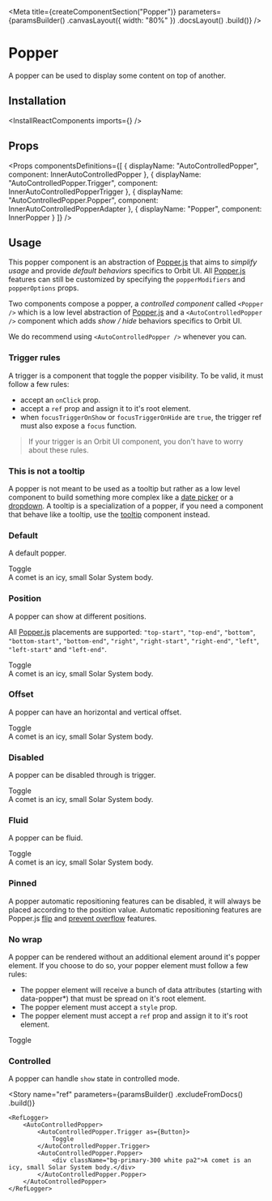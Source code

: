 
<Meta
    title={createComponentSection("Popper")}
    parameters={paramsBuilder()
        .canvasLayout({ width: "80%" })
        .docsLayout(<ReactComponentsLayout sourcePath="/packages/react-components/src/popper/src" />)
        .build()}
/>

# Popper

A popper can be used to display some content on top of another.

## Installation

<InstallReactComponents imports={<Imports />} />

## Props

<Props
    componentsDefinitions={[
        { displayName: "AutoControlledPopper", component: InnerAutoControlledPopper },
        { displayName: "AutoControlledPopper.Trigger", component: InnerAutoControlledPopperTrigger },
        { displayName: "AutoControlledPopper.Popper", component: InnerAutoControlledPopperAdapter },
        { displayName: "Popper", component: InnerPopper }
    ]}
/>

## Usage

This popper component is an abstraction of [Popper.js](https://popper.js.org/) that aims to *simplify usage* and provide *default behaviors* specifics to Orbit UI. All [Popper.js](https://popper.js.org/) features
can still be customized by specifying the `popperModifiers` and `popperOptions` props.

Two components compose a popper, a *controlled component* called `<Popper />` which is a low level abstraction of [Popper.js](https://popper.js.org/) and a `<AutoControlledPopper />` component which adds *show / hide* behaviors specifics to Orbit UI.

We do recommend using `<AutoControlledPopper />` whenever you can.

### Trigger rules

A trigger is a component that toggle the popper visibility. To be valid, it must follow a few rules:

- accept an `onClick` prop.
- accept a `ref` prop and assign it to it's root element.
- when  `focusTriggerOnShow` or `focusTriggerOnHide` are `true`, the trigger ref must also expose a `focus` function.

> If your trigger is an Orbit UI component, you don't have to worry about these rules.

<CustomTrigger />

### This is not a tooltip

A popper is not meant to be used as a tooltip but rather as a low level component to build something more complex like a [date picker](?path=/docs/components-datepicker-range--default-story) or a [dropdown](?path=/docs/components-dropdown--button). A tooltip is
a specialization of a popper, if you need a component that behave like a tooltip, use the [tooltip](?path=/docs/components-tooltip--default-story) component instead.

### Default

A default popper.

<Preview>
    <Story name="default">
        <AutoControlledPopper>
            <AutoControlledPopper.Trigger as={Button}>
                Toggle
            </AutoControlledPopper.Trigger>
            <AutoControlledPopper.Popper>
                <div className="bg-primary-300 white pa2">A comet is an icy, small Solar System body.</div>
            </AutoControlledPopper.Popper>
        </AutoControlledPopper>
    </Story>
</Preview>

### Position

A popper can show at different positions.

All [Popper.js](https://popper.js.org/) placements are supported: `"top-start"`, `"top-end"`, `"bottom"`, `"bottom-start"`, `"bottom-end"`, `"right"`, `"right-start"`, `"right-end"`, `"left"`, `"left-start"` and `"left-end"`.

<Preview>
    <Story name="position">
        <AutoControlledPopper>
            <AutoControlledPopper.Trigger as={Button}>
                Toggle
            </AutoControlledPopper.Trigger>
            <AutoControlledPopper.Popper position="right">
                <div className="bg-primary-300 white pa2">A comet is an icy, small Solar System body.</div>
            </AutoControlledPopper.Popper>
        </AutoControlledPopper>
    </Story>
</Preview>

### Offset

A popper can have an horizontal and vertical offset.

<Preview>
    <Story name="offset">
        <AutoControlledPopper>
            <AutoControlledPopper.Trigger as={Button}>
                Toggle
            </AutoControlledPopper.Trigger>
            <AutoControlledPopper.Popper offset={[0, 15]}>
                <div className="bg-primary-300 white pa2">A comet is an icy, small Solar System body.</div>
            </AutoControlledPopper.Popper>
        </AutoControlledPopper>
    </Story>
</Preview>

### Disabled

A popper can be disabled through is trigger.

<Preview>
    <Story name="disabled">
        <AutoControlledPopper>
            <AutoControlledPopper.Trigger as={Button} disabled>
                Toggle
            </AutoControlledPopper.Trigger>
            <AutoControlledPopper.Popper>
                <div className="bg-primary-300 white pa2">A comet is an icy, small Solar System body.</div>
            </AutoControlledPopper.Popper>
        </AutoControlledPopper>
    </Story>
</Preview>

### Fluid

A popper can be fluid.

<Preview>
    <Story name="fluid">
        <AutoControlledPopper fluid>
            <AutoControlledPopper.Trigger as={Button}>
                Toggle
            </AutoControlledPopper.Trigger>
            <AutoControlledPopper.Popper>
                <div className="bg-primary-300 white pa2">A comet is an icy, small Solar System body.</div>
            </AutoControlledPopper.Popper>
        </AutoControlledPopper>
    </Story>
</Preview>

### Pinned

A popper automatic repositioning features can be disabled, it will always be placed according to the position value. Automatic repositioning features are Popper.js [flip](https://popper.js.org/docs/v2/modifiers/flip/) and [prevent overflow](https://popper.js.org/docs/v2/modifiers/prevent-overflow/) features.

<FilePreview filePath="/popper/stories/PinnedPlayground">
    <PinnedPlayground />
</FilePreview>

### No wrap

A popper can be rendered without an additional element around it's popper element. If you choose to do so, your popper element must follow a few rules:

- The popper element will receive a bunch of data attributes (starting with data-popper*) that must be spread on it's root element.
- The popper element must accept a `style` prop.
- The popper element must accept a `ref` prop and assign it to it's root element.

<NoWrapPopperElement />

<Preview>
    <Story name="no wrap">
        <AutoControlledPopper>
            <AutoControlledPopper.Trigger as={Button}>
                Toggle
            </AutoControlledPopper.Trigger>
            <AutoControlledPopper.Popper noWrap>
                <PopperElement />
            </AutoControlledPopper.Popper>
        </AutoControlledPopper>
    </Story>
</Preview>

### Controlled

A popper can handle `show` state in controlled mode.

<FilePreview filePath="/popper/stories/ControlledPopper">
    <ControlledPopper />
</FilePreview>

<Story
    name="ref"
    parameters={paramsBuilder()
        .excludeFromDocs()
        .build()}
>
    <RefLogger>
        <AutoControlledPopper>
            <AutoControlledPopper.Trigger as={Button}>
                Toggle
            </AutoControlledPopper.Trigger>
            <AutoControlledPopper.Popper>
                <div className="bg-primary-300 white pa2">A comet is an icy, small Solar System body.</div>
            </AutoControlledPopper.Popper>
        </AutoControlledPopper>
    </RefLogger>
</Story>
